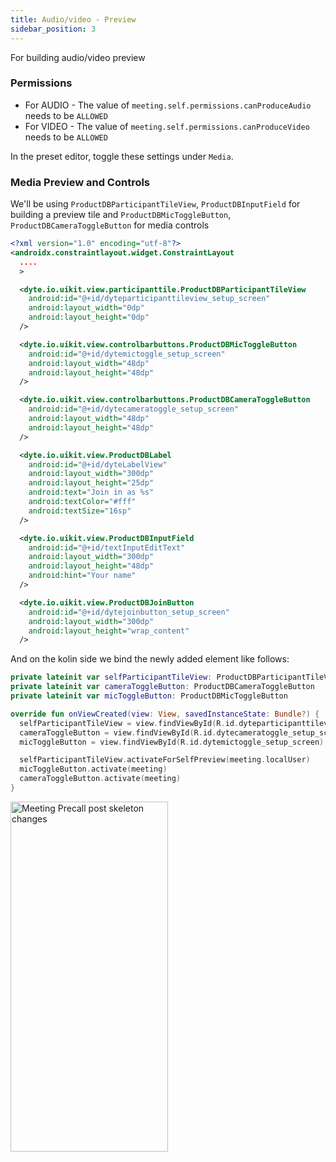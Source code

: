 ```yaml
---
title: Audio/video - Preview
sidebar_position: 3
---
```



For building audio/video preview

### Permissions

- For AUDIO - The value of `meeting.self.permissions.canProduceAudio` needs to be `ALLOWED`
- For VIDEO - The value of `meeting.self.permissions.canProduceVideo` needs to be `ALLOWED`

In the preset editor, toggle these settings under `Media`.

### Media Preview and Controls

We'll be using `ProductDBParticipantTileView`, `ProductDBInputField` for building a preview tile and
`ProductDBMicToggleButton`, `ProductDBCameraToggleButton` for media controls

```xml
<?xml version="1.0" encoding="utf-8"?>
<androidx.constraintlayout.widget.ConstraintLayout 
  ....
  >

  <dyte.io.uikit.view.participanttile.ProductDBParticipantTileView
    android:id="@+id/dyteparticipanttileview_setup_screen"
    android:layout_width="0dp"
    android:layout_height="0dp"
  />

  <dyte.io.uikit.view.controlbarbuttons.ProductDBMicToggleButton
    android:id="@+id/dytemictoggle_setup_screen"
    android:layout_width="48dp"
    android:layout_height="48dp"
  />

  <dyte.io.uikit.view.controlbarbuttons.ProductDBCameraToggleButton
    android:id="@+id/dytecameratoggle_setup_screen"
    android:layout_width="48dp"
    android:layout_height="48dp"
  />

  <dyte.io.uikit.view.ProductDBLabel
    android:id="@+id/dyteLabelView"
    android:layout_width="300dp"
    android:layout_height="25dp"
    android:text="Join in as %s"
    android:textColor="#fff"
    android:textSize="16sp"
  />

  <dyte.io.uikit.view.ProductDBInputField
    android:id="@+id/textInputEditText"
    android:layout_width="300dp"
    android:layout_height="48dp"
    android:hint="Your name"
  />

  <dyte.io.uikit.view.ProductDBJoinButton
    android:id="@+id/dytejoinbutton_setup_screen"
    android:layout_width="300dp"
    android:layout_height="wrap_content"
  />
```

And on the kolin side we bind the newly added element like follows:

```kotlin
private lateinit var selfParticipantTileView: ProductDBParticipantTileView
private lateinit var cameraToggleButton: ProductDBCameraToggleButton
private lateinit var micToggleButton: ProductDBMicToggleButton

override fun onViewCreated(view: View, savedInstanceState: Bundle?) {
  selfParticipantTileView = view.findViewById(R.id.dyteparticipanttileview_setup_screen)
  cameraToggleButton = view.findViewById(R.id.dytecameratoggle_setup_screen)
  micToggleButton = view.findViewById(R.id.dytemictoggle_setup_screen)

  selfParticipantTileView.activateForSelfPreview(meeting.localUser)
  micToggleButton.activate(meeting)
  cameraToggleButton.activate(meeting)
}
```

<img
  src="/static/mobile/build-pre-call-ui/skeleton-page/android-setup-final-preview.png"
  width="252"
  height="560"
  alt="Meeting Precall post skeleton changes"
  className="mb-10"
/>